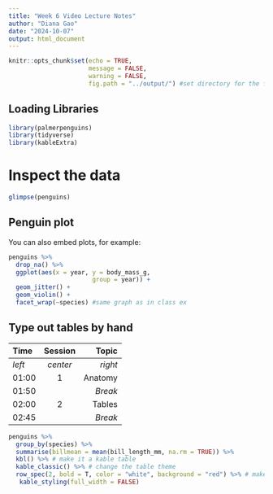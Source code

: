 ```yaml
---
title: "Week 6 Video Lecture Notes"
author: "Diana Gao"
date: "2024-10-07"
output: html_document
---
```


```r
knitr::opts_chunk$set(echo = TRUE, 
                      message = FALSE, 
                      warning = FALSE, 
                      fig.path = "../output/") #set directory for the figures to go in to
```

## Loading Libraries

``` r
library(palmerpenguins)
library(tidyverse)
library(kableExtra)
```
# Inspect the data

```r
glimpse(penguins)
```
## Penguin plot

You can also embed plots, for example:

```r
penguins %>%
  drop_na() %>%
  ggplot(aes(x = year, y = body_mass_g, 
                       group = year)) +
  geom_jitter() +
  geom_violin() +
  facet_wrap(~species) #same graph as in class ex
```
## Type out tables by hand

| Time  | Session | Topic    |
|:------|:-------:|---------:|
| _left_ | _center_| _right_ |
| 01:00  | 1       | Anatomy |
| 01:50  |         | *Break* |
| 02:00  | 2       | Tables  |
| 02:45  |         | *Break* |

```r
penguins %>%
  group_by(species) %>%
  summarise(billmean = mean(bill_length_mm, na.rm = TRUE)) %>%
  kbl() %>% # make it a kable table
  kable_classic() %>% # change the table theme
  row_spec(2, bold = T, color = "white", background = "red") %>% # make row 2 red, make row2 text bolded and white
   kable_styling(full_width = FALSE)
```

